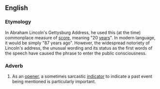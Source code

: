 {{wikipedia|Gettysburg Address}}
==English==

===Etymology===
In Abraham Lincoln's Gettysburg Address, he used this (at the time) commonplace measure of [[score]], meaning "20 [[year]]s". In modern language, it would be simply "87 years ago". However, the widespread notoriety of Lincoln's address, the unusual wording and its status as the first words of the speech have caused the phrase to enter the public consciousness.

===Adverb===
{{head|en|adverb|head=[[four]] [[score]] [[and]] [[seven]] [[years]] [[ago]]}}

# {{context|idiomatic|lang=en}} As an [[opener]], a sometimes sarcastic [[indicator]] to indicate a past event being mentioned is particularly important.